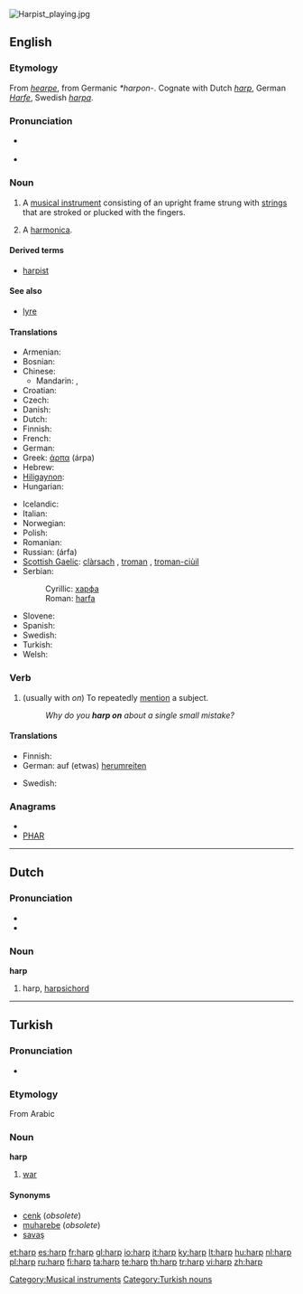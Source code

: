 {{wikipedia}}
[[Image:Harpist playing.jpg|thumb]]
{{also|Harp}}
==English==

===Etymology===
From {{etyl|ang}} ''[[hearpe]]'', from Germanic ''*harpon-''.  Cognate with Dutch ''[[#Dutch|harp]]'', German ''[[Harfe]]'', Swedish ''[[harpa]]''.

===Pronunciation===
* {{a|UK}} {{IPA|/hɑːp/}}
* {{a|US}} {{IPA|/hɑɻp/}}
*: {{rhymes|ɑː(r)p}}

===Noun===
{{en-noun}}

# A [[musical instrument]] consisting of an upright frame strung with [[string]]s that are stroked or plucked with the fingers.
# {{colloquial}} A [[harmonica]].

====Derived terms====
* [[harpist]]

====See also====
* [[lyre]]

====Translations====
{{trans-top|musical instrument}}
* Armenian: {{t-|hy|տավիղ|tr=taviġ}}
* Bosnian: {{t-|bs|harfa|f}}
* Chinese:
** Mandarin: {{t-|cmn|豎琴|sc=Hani}}, {{t-|cmn|竖琴|tr=shùqín|sc=Hani}}
* Croatian: {{t-|hr|harfa|f}}
* Czech: {{t+|cs|harfa|f}}
* Danish: {{t-|da|harpe}}
* Dutch: {{t+|nl|harp|f}}
* Finnish: {{t+|fi|harppu}}
* French: {{t+|fr|harpe|f}}
* German: {{t+|de|Harfe|f}}
* Greek: [[άρπα]] (árpa) {{f}}
* Hebrew: {{t+|he|נבל|alt=נֵבֶל}}
* [[Hiligaynon]]: {{tø|hil|arpa|alt=árpa|xs=Hiligaynon}}
* Hungarian: {{t+|hu|hárfa}}
{{trans-mid}}
* Icelandic: {{t+|is|harpa}}
* Italian: {{t+|it|arpa|f}}
* Norwegian: {{t+|no|harpe|m|f}}
* Polish: {{t+|pl|harfa|f}}
* Romanian: {{t-|ro|harfă|f}}
* Russian: {{t+|ru|арфа|f}} (árfa)
* [[Scottish Gaelic]]: [[clàrsach]] {{f}}, [[troman]] {{m}}, [[troman-ciùil]] {{m}}
* Serbian:
*: Cyrillic: [[харфа#Serbian|харфа]] {{f}}
*: Roman: [[harfa#Serbian|harfa]] {{f}}
* Slovene: {{t+|sl|harfa|f}}
* Spanish: {{t+|es|arpa|f}}
* Swedish: {{t+|sv|harpa|c}}
* Turkish: {{t+|tr|arp}}
* Welsh: {{t|cy|telyn|f|xs=Welsh}}
{{trans-bottom}}

===Verb===
{{en-verb}}

# (usually with ''on'') To repeatedly [[mention]] a subject.
#: ''Why do you '''harp on''' about a single small mistake?''

====Translations====
{{trans-top|to repeatedly mention a subject}}
* Finnish: {{t+|fi|jankuttaa}}
* German: auf (etwas) [[herumreiten]]
{{trans-mid}}
* Swedish: {{t+|sv|harpa}}
{{trans-bottom}}

===Anagrams===
* {{alphagram|ahpr}}
* [[PHAR#English|PHAR]]

[[Category:Musical instruments]]

----

==Dutch==

===Pronunciation===
* {{audio|Nl-harp.ogg|audio}}
* {{IPA|/hɑʀp/|lang=nl}}

===Noun===
'''harp''' {{f}}

# harp, [[harpsichord]]

----

==Turkish==

===Pronunciation===
* {{IPA|/hɑrp/|lang=tr}}

===Etymology===
From Arabic

===Noun===
'''harp'''

# {{obsolete|lang=tr}} [[war]]

====Synonyms====
* [[cenk]] (''obsolete'')
* [[muharebe]] (''obsolete'')
* [[savaş]]

[[Category:Turkish nouns]]

[[et:harp]]
[[es:harp]]
[[fr:harp]]
[[gl:harp]]
[[io:harp]]
[[it:harp]]
[[ky:harp]]
[[lt:harp]]
[[hu:harp]]
[[nl:harp]]
[[pl:harp]]
[[ru:harp]]
[[fi:harp]]
[[ta:harp]]
[[te:harp]]
[[th:harp]]
[[tr:harp]]
[[vi:harp]]
[[zh:harp]]